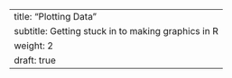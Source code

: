 ---
title: "Plotting Data"
subtitle: Getting stuck in to making graphics in R
weight: 2
draft: true
---